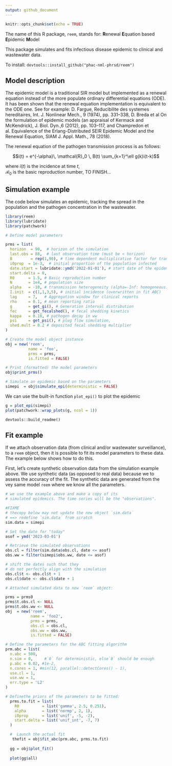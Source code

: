 ```yaml
---
output: github_document
---
```


```r
knitr::opts_chunk$set(echo = TRUE)
```


The name of this R package, `reem`, stands for:
**R**enewal **E**quation based **E**pidemic **M**odel

This package simulates and fits infectious disease epidemic to 
clinical and wastewater data.

To install: `devtools::install_github("phac-nml-phrsd/reem")`


## Model description

The epidemic model is a traditional SIR model but implemented as a
renewal equation instead of the more populate ordinary differential
equations (ODE).
It has been shown that the renewal equation implementation is 
\emph{mathematically} equivalent to the ODE one. 
See for example: D. Fargue, Reducibilite des systemes hereditaires, Int. J. Nonlinear Mech., 9 (1974), pp. 331--338, D. Breda et al On  the  formulation  of  epidemic  models  (an  appraisal  of  Kermack  and  McKendrick), J. Biol. Dyn.,6 (2012), pp. 103--117, and Champredon et al. Equivalence of the Erlang-Distributed SEIR Epidemic Model and the Renewal Equation, SIAM J. Appl. Math., 78 (2018).

The renewal equation of the pathogen transmission process is as follows:

$$i(t) = e^{-\alpha}\, \mathcal{R}_0 \, B(t) \sum_{k=1}^\ell g(k)i(t-k)$$

where $i(t)$ is the incidence at time $t$,  
$\mathcal{R}_0$ is the basic reproduction number, 
TO FINISH...



## Simulation example

The code below simulates an epidemic, tracking the spread in the population
and the pathogen concentration in the wastewater.

```r
library(reem)
library(lubridate)
library(patchwork)

# Define model parameters

prms = list(
  horizon  = 90,  # horizon of the simulation
  last.obs = 88,  # last observation time (must be < horizon)
  B        = rep(1,90), # time dependent multiplicative factor for transmission
  i0prop  = 1e-3,  # initial proportion of the population infected
  date.start = lubridate::ymd('2022-01-01'), # start date of the epidemic
  start.delta = 0, 
  R0      = 1.5, # Basic reproduction number
  N       = 1e4, # population size
  alpha   = -10, # transmission heterogeneity (alpha=-Inf: homogeneous)
  I.init  = c(1,1,3,5), # initial incidence (overwritten in fit ABC)
  lag     = 7,   # Aggregation window for clinical reports
  rho     = 0.1, # mean reporting ratio
  g       = get_gi(), # Generation interval distribution
  fec     = get_fecalshed(), # fecal shedding kinetics
  kappa   = 0.18, # pathogen decay in ww
  psi     = get_psi(), # plug flow simulation,
  shed.mult = 0.2 # deposited fecal shedding multiplier  
)

# Create the model object instance
obj = new('reem', 
          name = 'foo', 
          prms = prms, 
          is.fitted = FALSE)

# Print (formatted) the model parameters
obj$print_prms()

# Simulate an epidemic based on the parameters
simepi  = obj$simulate_epi(deterministic = FALSE)

```

We can use the built-in function `plot_epi()` to plot the epidemic

```r
g = plot_epi(simepi)
plot(patchwork::wrap_plots(g, ncol = 1))
```


`devtools::build_readme()`


## Fit example

If we attach observation data (from clinical and/or wastewater surveillance),
to a `reem` object, then it is possible to fit its model parameters to these data. The example below shows how to do this.


First, let's create synthetic observation data from the simulation example above. We use synthetic data (as opposed to real data) because we to assess the accuracy of the fit. The synthetic data are generated from the vey same model `reem` where we know all the parameters. 

```r
# we use the example above and make a copy of its
# simulated epidemics. The time series will be the "observations".

#FIXME
# thecopy below may not update the new object `sim.data`
# ==> redefine `sim.data` from scratch
sim.data = simepi

# Set the date for "today"
asof = ymd('2023-03-01') 

# Retrieve the simulated observations
obs.cl = filter(sim.data$obs.cl, date <= asof)
obs.ww = filter(simepi$obs.ww, date <= asof)

# shift the dates such that they 
# do not perfectly align with the simulation
obs.cl$t <- obs.cl$t + 1
obs.cl$date <- obs.cl$date + 1

# Attached simulated data to new `reem` object:

prms = prms0
prms$t.obs.cl <- NULL
prms$t.obs.ww <- NULL
obj  = new('reem', 
           name = 'foo2', 
           prms = prms, 
           obs.cl = obs.cl,
           obs.ww = obs.ww,
           is.fitted = FALSE)

# Define the parameters for the ABC fitting algorithm
prm.abc = list(
  n.abc = 500,
  n.sim = 0,     #`0` for deterministic, else`8` should be enough
  p.abc = 0.02, #1e-2,
  n.cores = 1, #min(12, parallel::detectCores() - 1),
  use.cl = 1, 
  use.ww = 1,
  err.type = 'L2'
)

# Definethe priors of the parameters to be fitted:
  prms.to.fit = list(
    R0          = list('gamma', 2.5, 0.251),
    alpha       = list('normp', 2, 1),
    i0prop      = list('unif', -5, -2),
    start.delta = list('unif_int', -7, 7)  
  )

  #  Launch the actual fit 
   thefit = obj$fit_abc(prm.abc, prms.to.fit)  
  
  gg = obj$plot_fit()
 
  plot(gg$all) 
  
  
```


